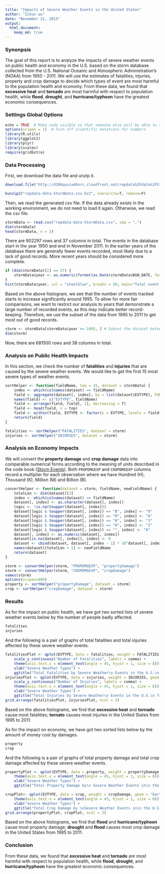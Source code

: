 ```yaml
---
title: "Impacts of Severe Weather Events in the United States"
author: "Zikun wu"
date: "November 21, 2015"
output: 
  html_document:
    keep_md: true
---
```


### Synonpsis  
The goal of this report is to analyze the impacts of severe weather events on public health and economy in the U.S. based on the storm database collected from the U.S. National Oceanic and Atmospheric Administration's (NOAA) from 1950 - 2011. We will use the estimates of fatalities, injuries, property and crop damage to decide which types of event are most harmful to the population health and economy. From these data, we found that **excessive heat** and **tornado** are most harmful with respect to population health, while **flood**, **drought**, and **hurricane/typhoon** have the greatest economic consequences.

### Settings Global Options
```r
echo = TRUE  # Make code visible so that someone else will be able to read them
options(scipen = 1)  # Turn off scientific notations for numbers
library(R.utils)
library(ggplot2)
library(plyr)
library(scales)
require(gridExtra)
```

### Data Processing
First, we download the data file and unzip it.
```r
download.file("http://d396qusza40orc.cloudfront.net/repdata%2Fdata%2FStormData.csv.bz2", destfile="repdata-data-StormData.csv.bz2")

bunzip2("repdata-data-StormData.csv.bz2", overwrite=T, remove=F)
```

Then, we read the generated csv file. If the data already exists in the working environment, we do not need to load it again. Otherwise, we read the csv file.
```r
stormData <- read.csv("repdata-data-StormData.csv", sep = ",")
dim(stormData)
head(stormData, n = 3)
```
There are 902297 rows and 37 columns in total.
The events in the database start in the year 1950 and end in November 2011. In the earlier years of the database there are generally fewer events recorded, most likely due to a lack of good records. More recent years should be considered more complete.

```r
if (dim(stormData)[2] == 37) {
    stormData$year <- as.numeric(format(as.Date(stormData$BGN_DATE, format = "%m/%d/%Y %H:%M:%S"), "%Y"))
}
hist(stormData$year, col = "steelblue", breaks = 50, main="Total event records per year", xlab = "Year", ylab = "Number of records", las=2, cex.axis=0.7)
```  

Based on the above histogram, we see that the number of events tracked starts to increase significantly around 1995. To allow for more fair comparisons, we want to restrict our analysis to years that demonstrate a large number of recorded events, as this may indicate better record-keeping. Therefore, we use the subset of the data from 1995 to 2011 to get most out of good records.
```r
storm <- stormData[stormData$year >= 1995, ] # Subset the dataset between 1995 and 2011
dim(storm)
```
Now, there are 681500 rows and 38 columns in total.

### Analysis on Public Health Impacts
In this section, we check the number of **fatalities** and **injuries** that are caused by the severe weather events. We would like to get the first 15 most severe types of weather events.
```r
sortHelper <- function(fieldName, top = 15, dataset = stormData) {
    index <- which(colnames(dataset) == fieldName)
    field <- aggregate(dataset[, index], by = list(dataset$EVTYPE), FUN = "sum")
    names(field) <- c("EVTYPE", fieldName)
    field <- arrange(field, field[, 2], decreasing = T)
    field <- head(field, n = top)
    field <- within(field, EVTYPE <- factor(x = EVTYPE, levels = field$EVTYPE))
    return(field)
}

fatalities <- sortHelper("FATALITIES", dataset = storm)
injuries <- sortHelper("INJURIES", dataset = storm)
```

### Analysis on Economy Impacts
We will convert the **property damage** and **crop damage** data into comparable numerical forms according to the meaning of units described in the code book ([Storm Events](http://ire.org/nicar/database-library/databases/storm-events/)). Both `PROPDMGEXP` and `CROPDMGEXP` columns record a multiplier for each observation where we have Hundred (H), Thousand (K), Million (M) and Billion (B).

```r
convertHelper <- function(dataset = storm, fieldName, newFieldName) {
    totalLen <- dim(dataset)[2]
    index <- which(colnames(dataset) == fieldName)
    dataset[, index] <- as.character(dataset[, index])
    logic <- !is.na(toupper(dataset[, index]))
    dataset[logic & toupper(dataset[, index]) == "B", index] <- "9"
    dataset[logic & toupper(dataset[, index]) == "M", index] <- "6"
    dataset[logic & toupper(dataset[, index]) == "K", index] <- "3"
    dataset[logic & toupper(dataset[, index]) == "H", index] <- "2"
    dataset[logic & toupper(dataset[, index]) == "", index] <- "0"
    dataset[, index] <- as.numeric(dataset[, index])
    dataset[is.na(dataset[, index]), index] <- 0
    dataset <- cbind(dataset, dataset[, index - 1] * 10^dataset[, index])
    names(dataset)[totalLen + 1] <- newFieldName
    return(dataset)
}

storm <- convertHelper(storm, "PROPDMGEXP", "propertyDamage")
storm <- convertHelper(storm, "CROPDMGEXP", "cropDamage")
names(storm)
options(scipen=999)
property <- sortHelper("propertyDamage", dataset = storm)
crop <- sortHelper("cropDamage", dataset = storm)
```

### Results
As for the impact on public health, we have got two sorted lists of severe weather events below by the number of people badly affected.
```r
fatalities
injuries
```
And the following is a pair of graphs of total fatalities and total injuries affected by these severe weather events. 
```r
fatalitiesPlot <- qplot(EVTYPE, data = fatalities, weight = FATALITIES, geom = "bar", binwidth = 1, fill=I("salmon")) + 
    scale_y_continuous("Number of Fatalities", labels = comma) + 
    theme(axis.text.x = element_text(angle = 45, hjust = 1, size = 8)) + 
    xlab("Severe Weather Types") + 
    ggtitle("Total Fatalities by Severe Weather\n Events in the U.S.\n from 1995 - 2011")
injuriesPlot <- qplot(EVTYPE, data = injuries, weight = INJURIES, geom = "bar", binwidth = 1, fill=I("skyblue")) + 
    scale_y_continuous("Number of Injuries", labels = comma) + 
    theme(axis.text.x = element_text(angle = 45, hjust = 1, size = 8)) + 
    xlab("Severe Weather Types") + 
    ggtitle("Total Injuries by Severe Weather\n Events in the U.S.\n from 1995 - 2011")
grid.arrange(fatalitiesPlot, injuriesPlot, ncol = 2)
```  

Based on the above histograms, we find that **excessive heat** and **tornado** cause most fatalities; **tornato** causes most injuries in the United States from 1995 to 2011.

As for the impact on economy, we have got two sorted lists below by the amount of money cost by damages.  

```r
property
crop
```
And the following is a pair of graphs of total property damage and total crop damage affected by these severe weather events. 
```r
propertyPlot <- qplot(EVTYPE, data = property, weight = propertyDamage, geom = "bar", binwidth = 1, fill=I("salmon")) + 
    theme(axis.text.x = element_text(angle = 45, hjust = 1, size = 8)) + scale_y_continuous("Property Damage in US dollars",labels = comma)+ 
    xlab("Severe Weather Types") + 
    ggtitle("Total Property Damage by\n Severe Weather Events in\n the U.S. from 1995 - 2011") 

cropPlot<- qplot(EVTYPE, data = crop, weight = cropDamage, geom = "bar", binwidth = 1, fill=I("skyblue")) + 
    theme(axis.text.x = element_text(angle = 45, hjust = 1, size = 8)) + scale_y_continuous("Crop Damage in US dollars", labels = comma) + 
    xlab("Severe Weather Types") + 
    ggtitle("Total Crop Damage by \nSevere Weather Events in\n the U.S. from 1995 - 2011")
grid.arrange(propertyPlot, cropPlot, ncol = 2)
```  

Based on the above histograms, we find that **flood** and **hurricane/typhoon** cause most property damage; **drought** and **flood** causes most crop damage in the United States from 1995 to 2011.

### Conclusion  
From these data, we found that **excessive heat** and **tornado** are most harmful with respect to population health, while **flood**, **drought**, and **hurricane/typhoon** have the greatest economic consequences.
